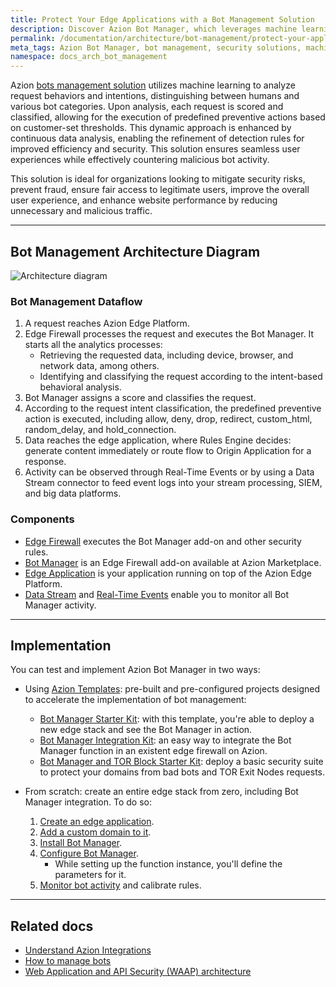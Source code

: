 ```yaml
---
title: Protect Your Edge Applications with a Bot Management Solution
description: Discover Azion Bot Manager, which leverages machine learning for advanced bot detection, ensuring robust security with real-time analytics on the edge platform.
permalink: /documentation/architecture/bot-management/protect-your-applications-with-bot-management/
meta_tags: Azion Bot Manager, bot management, security solutions, machine learning, bot detection, edge computing, real-time events, edge application, data stream, preventive security
namespace: docs_arch_bot_management
---
```


Azion [bots management solution](https://www.azion.com/en/solutions/bot-management/) utilizes machine learning to analyze request behaviors and intentions, distinguishing between humans and various bot categories. Upon analysis, each request is scored and classified, allowing for the execution of predefined preventive actions based on customer-set thresholds. This dynamic approach is enhanced by continuous data analysis, enabling the refinement of detection rules for improved efficiency and security. This solution ensures seamless user experiences while effectively countering malicious bot activity.

This solution is ideal for organizations looking to mitigate security risks, prevent fraud, ensure fair access to legitimate users, improve the overall user experience, and enhance website performance by reducing unnecessary and malicious traffic.

---

## Bot Management Architecture Diagram

![Architecture diagram](/assets/docs/images/uploads/diagram-bot-management.png)

### Bot Management Dataflow

1. A request reaches Azion Edge Platform.
2. Edge Firewall processes the request and executes the Bot Manager. It starts all the analytics processes:
    - Retrieving the requested data, including device, browser, and network data, among others.
    - Identifying and classifying the request according to the intent-based behavioral analysis.
3. Bot Manager assigns a score and classifies the request.
4. According to the request intent classification, the predefined preventive action is executed, including allow, deny, drop, redirect, custom_html, random_delay, and hold_connection.
5. Data reaches the edge application, where Rules Engine decides: generate content immediately or route flow to Origin Application for a response.
6. Activity can be observed through Real-Time Events or by using a Data Stream connector to feed event logs into your stream processing, SIEM, and big data platforms.

### Components

- [Edge Firewall](/en/documentation/products/secure/edge-firewall/) executes the Bot Manager add-on and other security rules.
- [Bot Manager](/en/documentation/products/guides/bot-manager/) is an Edge Firewall add-on available at Azion Marketplace.
- [Edge Application](/en/documentation/products/build/edge-application/) is your application running on top of the Azion Edge Platform.
- [Data Stream](/en/documentation/products/observe/data-stream/) and [Real-Time Events](/en/documentation/products/observe/real-time-metrics/) enable you to monitor all Bot Manager activity.

---

## Implementation

You can test and implement Azion Bot Manager in two ways:

- Using [Azion Templates](/en/documentation/products/marketplace/templates/): pre-built and pre-configured projects designed to accelerate the implementation of bot management:
    - [Bot Manager Starter Kit](/en/documentation/products/guides/bot-manager-starter-kit/): with this template, you're able to deploy a new edge stack and see the Bot Manager in action.
    - [Bot Manager Integration Kit](/en/documentation/products/guides/bot-manager-integration-kit/): an easy way to integrate the Bot Manager function in an existent edge firewall on Azion.
    - [Bot Manager and TOR Block Starter Kit](/en/documentation/products/guides/bot-manager-and-tor-block-starter-kit/): deploy a basic security suite to protect your domains from bad bots and TOR Exit Nodes requests.

- From scratch: create an entire edge stack from zero, including Bot Manager integration. To do so: 
    1. [Create an edge application](/en/documentation/products/guides/build/build-an-application/).
    2. [Add a custom domain to it](/en/documentation/products/guides/configure-a-domain/).
    3. [Install Bot Manager](/en/documentation/products/guides/bot-manager/).
    4. [Configure Bot Manager](/en/documentation/products/guides/bot-manager/#configuring-the-integration).
        - While setting up the function instance, you'll define the parameters for it.
    5. [Monitor bot activity](/en/documentation/products/observe/data-stream/first-steps/) and calibrate rules.

---

## Related docs

- [Understand Azion Integrations](/en/documentation/products/marketplace/integrations/)
- [How to manage bots](/en/documentation/products/guides/secure/manage-bots/)
- [Web Application and API Security (WAAP) architecture](/en/documentation/architecture/edge-firewall/web-application-and-api-protection-waap/)
